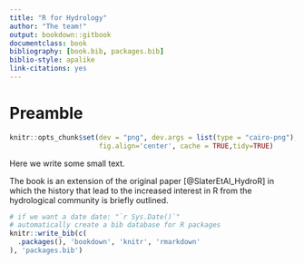```yaml
--- 
title: "R for Hydrology"
author: "The team!"
output: bookdown::gitbook
documentclass: book
bibliography: [book.bib, packages.bib]
biblio-style: apalike
link-citations: yes
---
```



# Preamble

```r
knitr::opts_chunk$set(dev = "png", dev.args = list(type = "cairo-png"),
                      fig.align='center', cache = TRUE,tidy=TRUE)
```

Here we write some small text. 

The book is an extension of the original paper [@SlaterEtAl_HydroR] in which the history that lead to the increased interest in R from the hydrological community is briefly outlined. 


```r
# if we want a date date: "`r Sys.Date()`"
# automatically create a bib database for R packages
knitr::write_bib(c(
  .packages(), 'bookdown', 'knitr', 'rmarkdown'
), 'packages.bib')
```
